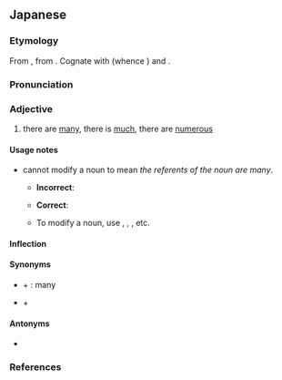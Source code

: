 ==Japanese==
{{ja-kanjitab|おお|yomi=kun}}

===Etymology===
From {{inh|ja|ojp|sort=おお|-}}, from {{inh|ja|jpx-pro|*əpə}}. Cognate with {{cog|jpx-ryu-pro|*opo}} (whence {{cog|ryu|多さん|tr=ufusan}}) and {{cog|ja|大きい|tr=ōkii}}.

===Pronunciation===
{{ja-pron|おおい|acc=1|acc2=2|acc_ref=SMK2,NHK}}
{{ja-ojad}}

===Adjective===
{{ja-adj|infl=i|おおい|hhira=おほい}}

# there are [[many]], there is [[much]], there are [[numerous]]
#: {{ja-usex|ここは、人が'''多い'''。|ここ は、 ひと が '''おおい'''。|Here are '''many''' people.}}
#: {{ja-usex|今年は、雪が'''多い'''。|ことし は、 ゆき が '''おおい'''。|It snows '''much''' this year.}}
#: {{ja-usex|リンゴの数は、ミカンより'''多い'''。|リンゴ の かず は、 ミカン より '''おおい'''。|The number of apples is greater than the number of oranges.}}

====Usage notes====
* {{lang|ja|多い}} cannot modify a noun to mean ''the referents of the noun are many''.
** '''Incorrect''':
**: {{ja-usex-inline|'''多い'''人|'''おおい''' ひと|'''many''' people}}
** '''Correct''':
**: {{ja-usex-inline|子%供が'''多い'''人|こ%ども が '''おおい''' ひと|a person with '''many''' children}}
**: {{ja-usex-inline|人の数が'''多い'''|ひと の かず が '''おおい'''|the number of people is '''many''' → there are '''many''' people}}
** To modify a noun, use {{ja-r|[[多く]]の|おおく の}}, {{ja-r|[[たくさん]] の}}, {{ja-r|数%多い|かず%おおい}}, etc.

====Inflection====
{{ja-i|おお}}

====Synonyms====
* {{ja-r|沢山|たくさん}} + {{ja-r|の}}: many
* {{ja-r|幾つも|いくつも}} + {{ja-r|の}}

====Antonyms====
* {{ja-r|少ない|すくない}}

===References===
<references/>